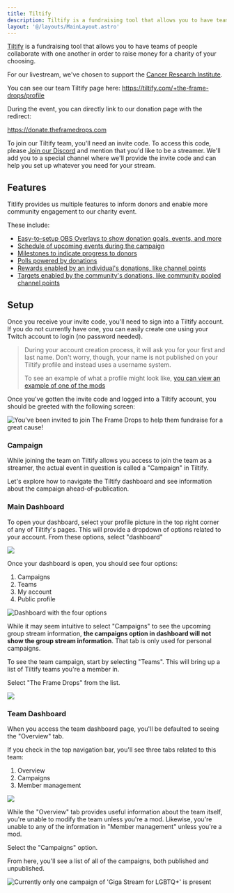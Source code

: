 ```yaml
---
title: Tiltify
description: Tiltify is a fundraising tool that allows you to have teams of people collaborate with one another in order to raise money for a charity of your choosing.
layout: '@/layouts/MainLayout.astro'
---
```



[Tiltify](https://tiltify.com/) is a fundraising tool that allows you to have teams of people
collaborate with one another in order to raise money for a charity of your choosing.

For our livestream, we've chosen to support the [Cancer Research Institute](https://www.cancerresearch.org).

You can see our team Tiltify page here: https://tiltify.com/+the-frame-drops/profile

During the event, you can directly link to our donation page with the redirect:

https://donate.theframedrops.com

To join our Tiltify team, you'll need an invite code. To access this code, please <a href={DISCORD_URL}>Join our Discord</a>
and mention that you'd like to be a streamer. We'll add you to a special channel where we'll provide the invite code and can help you
set up whatever you need for your stream.

## Features

Titlify provides us multiple features to inform donors and enable more community engagement to our charity event.

These include:

- [Easy-to-setup OBS Overlays to show donation goals, events, and more](/en/streamer-setup/overlays/)
- [Schedule of upcoming events during the campaign](/en/streamer-setup/tiltify/schedule/)
- [Milestones to indicate progress to donors](/en/streamer-setup/tiltify/milestones/)
- [Polls powered by donations](/en/streamer-setup/tiltify/polls/)
- [Rewards enabled by an individual's donations, like channel points](/en/streamer-setup/tiltify/rewards/)
- [Targets enabled by the community's donations, like community pooled channel points](/en/streamer-setup/tiltify/rewards/)

## Setup

Once you receive your invite code, you'll need to sign into a Tiltify account. If you do not currently have one, you can
easily create one using your Twitch account to login (no password needed).

> During your account creation process, it will ask you for your first and last name. Don't worry, though, your name is not published
on your Tiltify profile and instead uses a username system.
>
> To see an example of what a profile might look like, [you can view an example of one of the mods](https://tiltify.com/@crutchcorn/profile)

Once you've gotten the invite code and logged into a Tiltify account, you should be greeted with the following screen:

<img src={frame_drops_invite} alt="You've been invited to join The Frame Drops to help them fundraise for a great cause!" />

### Campaign

While joining the team on Tiltify allows you access to join the team as a streamer, the actual event in question is
called a "Campaign" in Tiltify.

Let's explore how to navigate the Tiltify dashboard and see information about the campaign ahead-of-publication.

### Main Dashboard

To open your dashboard, select your profile picture in the top right corner of any of Tiltify's pages. This will provide a dropdown of
options related to your account. From these options, select "dashboard"

<img src={tiltify_homepage}/>

Once your dashboard is open, you should see four options:

1) Campaigns
2) Teams
3) My account
4) Public profile

<img src={tiltify_dashboard} alt="Dashboard with the four options"/>

While it may seem intuitive to select "Campaigns" to see the upcoming group stream information,
**the campaigns option in dashboard will not show the group stream information**. That tab is only used for
personal campaigns.

To see the team campaign, start by selecting "Teams". This will bring up a list of Tiltify teams you're a member in.

Select "The Frame Drops" from the list.

<img src={tiltify_team_list}/>

### Team Dashboard

When you access the team dashboard page, you'll be defaulted to seeing the "Overview" tab.

If you check in the top navigation bar, you'll see three tabs related to this team:

1) Overview
2) Campaigns
3) Member management

<img src={tiltify_team_header}/>

While the "Overview" tab provides useful information about the team itself, you're unable to modify the team unless you're a mod.
Likewise, you're unable to any of the information in "Member management" unless you're a mod.

Select the "Campaigns" option.

From here, you'll see a list of all of the campaigns, both published and unpublished.

<img src={tiltify_campaigns} alt="Currently only one campaign of 'Giga Stream for LGBTQ+' is present" />
